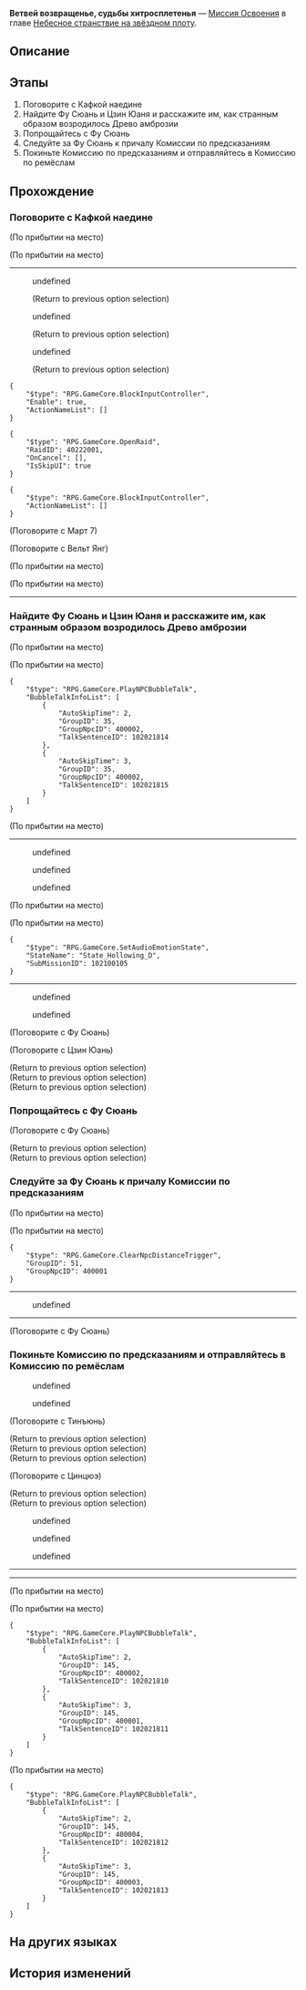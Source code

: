 {{Дополнить|Диалоги.}}
{{Миссия Инфобокс
|id              = 1021001
|Название        = 
|Изображение     = Миссия Освоения Ветвей возвращенье, судьбы хитросплетенья.png
|Тип             = Миссия Освоения
|События         = 
|Глава           = Небесное странствие на звёздном плоту
|Условия         = Завершена [[Миссия Освоения]] ''[[Вездесущее изыскание мира]]''
|Персонажи       = Вельт; Кафка; Март 7; Патрулирующий рыцарь; Первопроходец; Тинъюнь; Фу Сюань; Цзин Юань; Цинцюэ
|СтартЛокация    = [[Лофу Сяньчжоу]] — [[Комиссия по предсказаниям]]
|Локации         = Комиссия по предсказаниям
|Предыдущая      = Вездесущее изыскание мира
|Следующая       = Ветвистые рога и спутанные корни
|Награды         = Опыт Освоения*600; Звёздный нефрит*80; Очищенный эфир*3; "Upon the Firmament"*1 { text = Upon the Firmament }; Кредиты*25 000
}}
'''Ветвей возвращенье, судьбы хитросплетенья''' — [[Миссия Освоения]] в главе [[Небесное странствие на звёздном плоту]].

==Описание==
{{Описание|Возрождение Древа амброзии делает местоположение Стелларона на Лофу совершенно ясным, но виновник этой катастрофы остаётся неизвестен.<br />Фу Сюань поручено возглавить Облачных Рыцарей и присматривать за гротами Комиссии по алхимии неподалёку от Древа амброзии. К вам же относятся по тому принципу, что хороший инструмент следует использовать до тех пор, пока он не сломается, а ваша награда за тяжёлую работу - ещё больше работы! Цзин Юань просит вас выяснить, что происходит в Комиссии по ремёслам, и кратчайшим путём отправиться в Комиссию по алхимии.}}

==Этапы==
# Поговорите с Кафкой наедине
# Найдите Фу Сюань и Цзин Юаня и расскажите им, как странным образом возродилось Древо амброзии
# Попрощайтесь с Фу Сюань
# Следуйте за Фу Сюань к причалу Комиссии по предсказаниям
# Покиньте Комиссию по предсказаниям и отправляйтесь в Комиссию по ремёслам

==Прохождение==
{{Дополнить}}


===Поговорите с Кафкой наедине===
{{Описание миссии|локация=Комиссия по предсказаниям|Матрица предвидения работает на полную мощность, чтобы смоделировать прошлое Кафки и раскрыть её цель, но Фу Сюань получает невероятный ответ: Охотники за Стелларонами не имеют никакого отношения к катастрофе Стелларона, которая в настоящее время разворачивается на борту Сяньчжоу. На самом деле Охотники за Стелларонами пришли, чтобы спасти Сяньчжоу.<br />Потрясённая, Верховная провидица передаёт вам Кафку, как и обещала. Возможно, Кафка сможет ответить на некоторые из ваших животрепещущих вопросов.}}
{{Диалог Начало}}
;(По прибытии на место)

;(По прибытии на место)
----
<!--Unknown TalkSentence: 202212102-->
<!--Unknown TalkSentence: 202212103-->
<!--Unknown TalkSentence: 202212104-->
:{{Диалог|Стрелка}} undefined
:<!--Unknown TalkSentence: 202212106-->
:<!--Unknown TalkSentence: 202212107-->
:<!--Unknown TalkSentence: 202212108-->
:<!--Unknown TalkSentence: 202212109-->
:<!--Unknown TalkSentence: 202212110-->
:<!--Unknown TalkSentence: 202212111-->
:;(Return to previous option selection)
:{{Диалог|Стрелка}} undefined
:<!--Unknown TalkSentence: 202212108-->
:<!--Unknown TalkSentence: 202212109-->
:<!--Unknown TalkSentence: 202212110-->
:<!--Unknown TalkSentence: 202212111-->
:;(Return to previous option selection)
:{{Диалог|Стрелка}} undefined
:<!--Unknown TalkSentence: 202212110-->
:<!--Unknown TalkSentence: 202212111-->
:;(Return to previous option selection)
:{{Чёрный экран|undefined}}
<pre>{
	"$type": "RPG.GameCore.BlockInputController",
	"Enable": true,
	"ActionNameList": []
}</pre>
<pre>{
	"$type": "RPG.GameCore.OpenRaid",
	"RaidID": 40222001,
	"OnCancel": [],
	"IsSkipUI": true
}</pre>
<pre>{
	"$type": "RPG.GameCore.BlockInputController",
	"ActionNameList": []
}</pre>

;(Поговорите с Март 7)
<!--Unknown TalkSentence: 202212010-->

;(Поговорите с Вельт Янг)
<!--Unknown TalkSentence: 202211909-->
;(По прибытии на место)

;(По прибытии на место)
<!--Unknown TalkSentence: 202210405-->
----
{{Диалог Конец}}

===Найдите Фу Сюань и Цзин Юаня и расскажите им, как странным образом возродилось Древо амброзии===
{{Описание миссии|локация=Комиссия по предсказаниям|Из вашего разговора с Кафкой вы узнаёте, что Охотники за Стелларонами стремятся убить Эонов. Могут ли смертные, бессильные, как пыль, причинить вред богам, которые кажутся такими же величественными, как небесные тела?<br />Кафка не отвечает и просто смотрит вдаль, как будто она уже предсказала нынешнее бедствие. Иссохшее тысячелетия назад, Древо амброзии чудесным образом возродилось в глубинах далёкого грота и угрожает пронзить небо. Затем Охотница за Стелларонами уходит, оставляя вас наедине с вашим замешательством.}}
{{Диалог Начало}}
;(По прибытии на место)

;(По прибытии на место)
<pre>{
	"$type": "RPG.GameCore.PlayNPCBubbleTalk",
	"BubbleTalkInfoList": [
		{
			"AutoSkipTime": 2,
			"GroupID": 35,
			"GroupNpcID": 400002,
			"TalkSentenceID": 102021814
		},
		{
			"AutoSkipTime": 3,
			"GroupID": 35,
			"GroupNpcID": 400002,
			"TalkSentenceID": 102021815
		}
	]
}</pre>

;(По прибытии на место)
----
<!--Unknown TalkSentence: 202220401-->
<!--Unknown TalkSentence: 202220402-->
:{{Диалог|Стрелка}} undefined
:{{Диалог|Стрелка}} undefined
:{{Диалог|Стрелка}} undefined
;(По прибытии на место)

;(По прибытии на место)
<pre>{
	"$type": "RPG.GameCore.SetAudioEmotionState",
	"StateName": "State_Hollowing_D",
	"SubMissionID": 102100105
}</pre>
:{{tx}}
----
:{{Диалог|Стрелка}} undefined
:{{Диалог|Стрелка}} undefined
<!--Unknown TalkSentence: 202220528-->
<!--Unknown TalkSentence: 202220531-->
<!--Unknown TalkSentence: 202220532-->
<!--Unknown TalkSentence: 202220533-->
<!--Unknown TalkSentence: 202220534-->
<!--Unknown TalkSentence: 202220535-->
<!--Unknown TalkSentence: 202220536-->
<!--Unknown TalkSentence: 202220537-->
<!--Unknown TalkSentence: 202220538-->
<!--Unknown TalkSentence: 202220539-->
<!--Unknown TalkSentence: 202220540-->
<!--Unknown TalkSentence: 202220541-->
<!--Unknown TalkSentence: 202220542-->

;(Поговорите с Фу Сюань)

;(Поговорите с Цзин Юань)
<!--Unknown TalkSentence: 202220601-->
;(Return to previous option selection)
;(Return to previous option selection)
;(Return to previous option selection)
{{Диалог Конец}}

===Попрощайтесь с Фу Сюань===
{{Описание миссии|локация=Комиссия по предсказаниям|Возрождение Древа амброзии делает местоположение Стелларона на Лофу совершенно ясным, но виновник этой катастрофы остаётся неизвестен.<br />Фу Сюань поручено возглавить Облачных Рыцарей и присматривать за гротами Комиссии по алхимии неподалёку от Древа амброзии. К вам же относятся по тому принципу, что хороший инструмент следует использовать до тех пор, пока он не сломается, а ваша награда за тяжёлую работу - ещё больше работы! Цзин Юань просит вас выяснить, что происходит в Комиссии по ремёслам, и кратчайшим путём отправиться в Комиссию по алхимии.}}
{{Диалог Начало}}

;(Поговорите с Фу Сюань)
<!--Unknown TalkSentence: 202220701-->
<!--Unknown TalkSentence: 202220702-->
;(Return to previous option selection)
;(Return to previous option selection)
{{Диалог Конец}}

===Следуйте за Фу Сюань к причалу Комиссии по предсказаниям===
{{Диалог Начало}}
;(По прибытии на место)

;(По прибытии на место)
<pre>{
	"$type": "RPG.GameCore.ClearNpcDistanceTrigger",
	"GroupID": 51,
	"GroupNpcID": 400001
}</pre>
----
<!--Unknown TalkSentence: 202221001-->
<!--Unknown TalkSentence: 202221002-->
<!--Unknown TalkSentence: 202221003-->
<!--Unknown TalkSentence: 202221004-->
<!--Unknown TalkSentence: 202221005-->
:{{Диалог|Стрелка}} undefined
<!--Unknown TalkSentence: 202221007-->
----

;(Поговорите с Фу Сюань)
<!--Unknown TalkSentence: 202221009-->
<!--Unknown TalkSentence: 202221010-->
{{Диалог Конец}}

===Покиньте Комиссию по предсказаниям и отправляйтесь в Комиссию по ремёслам===
{{Диалог Начало}}
<!--Unknown TalkSentence: 202222001-->
<!--Unknown TalkSentence: 202222002-->
<!--Unknown TalkSentence: 202222003-->
<!--Unknown TalkSentence: 202222004-->
<!--Unknown TalkSentence: 202222005-->
<!--Unknown TalkSentence: 202222006-->
:{{Диалог|Стрелка}} undefined
:<!--Unknown TalkSentence: 202222008-->
:<!--Unknown TalkSentence: 202222009-->
:<!--Unknown TalkSentence: 202222010-->
:<!--Unknown TalkSentence: 202222011-->
:<!--Unknown TalkSentence: 202222012-->
:<!--Unknown TalkSentence: 202222013-->
::{{tx}}
:{{Диалог|Стрелка}} undefined
:<!--Unknown TalkSentence: 202222011-->
:<!--Unknown TalkSentence: 202222012-->
:<!--Unknown TalkSentence: 202222013-->
::{{tx}}
<!--Unknown TalkSentence: 202222011-->
<!--Unknown TalkSentence: 202222012-->
<!--Unknown TalkSentence: 202222013-->
:{{tx}}

;(Поговорите с Тинъюнь)
<!--Unknown TalkSentence: 202220801-->
<!--Unknown TalkSentence: 202220802-->
;(Return to previous option selection)
;(Return to previous option selection)
;(Return to previous option selection)

;(Поговорите с Цинцюэ)
<!--Unknown TalkSentence: 202220901-->
<!--Unknown TalkSentence: 202220902-->
;(Return to previous option selection)
;(Return to previous option selection)
<!--Unknown TalkSentence: 202220101-->
<!--Unknown TalkSentence: 202220102-->
:{{Диалог|Стрелка}} undefined
:<!--Unknown TalkSentence: 202220104-->
:<!--Unknown TalkSentence: 202220105-->
:<!--Unknown TalkSentence: 202220106-->
:<!--Unknown TalkSentence: 202220107-->
:<!--Unknown TalkSentence: 202220108-->
:<!--Unknown TalkSentence: 202220109-->
:<!--Unknown TalkSentence: 202220110-->
:<!--Unknown TalkSentence: 202220111-->
:<!--Unknown TalkSentence: 202220112-->
:<!--Unknown TalkSentence: 202220113-->
:<!--Unknown TalkSentence: 202220114-->
:<!--Unknown TalkSentence: 202220115-->
:<!--Unknown TalkSentence: 202220116-->
:{{Диалог|Стрелка}} undefined
:<!--Unknown TalkSentence: 202220107-->
:<!--Unknown TalkSentence: 202220108-->
:<!--Unknown TalkSentence: 202220109-->
:<!--Unknown TalkSentence: 202220110-->
:<!--Unknown TalkSentence: 202220111-->
:<!--Unknown TalkSentence: 202220112-->
:<!--Unknown TalkSentence: 202220113-->
:<!--Unknown TalkSentence: 202220114-->
:<!--Unknown TalkSentence: 202220115-->
:<!--Unknown TalkSentence: 202220116-->
:{{Диалог|Стрелка}} undefined
:<!--Unknown TalkSentence: 202220110-->
:<!--Unknown TalkSentence: 202220111-->
:<!--Unknown TalkSentence: 202220112-->
:<!--Unknown TalkSentence: 202220113-->
:<!--Unknown TalkSentence: 202220114-->
:<!--Unknown TalkSentence: 202220115-->
:<!--Unknown TalkSentence: 202220116-->
<!--Unknown TalkSentence: 202220110-->
<!--Unknown TalkSentence: 202220111-->
<!--Unknown TalkSentence: 202220112-->
<!--Unknown TalkSentence: 202220113-->
<!--Unknown TalkSentence: 202220114-->
<!--Unknown TalkSentence: 202220115-->
<!--Unknown TalkSentence: 202220116-->
----
<!--Unknown TalkSentence: 202220302-->
<!--Unknown TalkSentence: 202220303-->
<!--Unknown TalkSentence: 202220304-->
----
;(По прибытии на место)

;(По прибытии на место)
<pre>{
	"$type": "RPG.GameCore.PlayNPCBubbleTalk",
	"BubbleTalkInfoList": [
		{
			"AutoSkipTime": 2,
			"GroupID": 145,
			"GroupNpcID": 400002,
			"TalkSentenceID": 102021810
		},
		{
			"AutoSkipTime": 3,
			"GroupID": 145,
			"GroupNpcID": 400001,
			"TalkSentenceID": 102021811
		}
	]
}</pre>

;(По прибытии на место)
<pre>{
	"$type": "RPG.GameCore.PlayNPCBubbleTalk",
	"BubbleTalkInfoList": [
		{
			"AutoSkipTime": 2,
			"GroupID": 145,
			"GroupNpcID": 400004,
			"TalkSentenceID": 102021812
		},
		{
			"AutoSkipTime": 3,
			"GroupID": 145,
			"GroupNpcID": 400003,
			"TalkSentenceID": 102021813
		}
	]
}</pre>
{{Диалог Конец}}

==На других языках==
{{На других языках
|en   = Wood Sprouts Anew, Fate Tilts Askew
|zhs  = 神木重萌，掣转天衡
|zht  = 神木重萌，掣轉天衡
|ja   = 神木再萌、掣肘されし天衡
|ko   = 움트는 신목, 기울어진 운명
|es   = Los brotes de la madera tuercen el destino
|fr   = Repousse du bois, destin aux abois
|ru   = Ветвей возвращенье, судьбы хитросплетенья
|th   = พฤกษาเบ่งบาน ผันเปลี่ยนสมดุล
|vi   = Thần Mộc Trùng Sinh, Nghịch Chuyển Cân Bằng
|de   = Göttliche Wiederauferstehung verzerrt das Gleichgewicht
|id   = Akar Lahir Kembali, Dunia Panik Lagi
|pt   = A Madeira Brota De Novo, O Destino se Inclina Sinuoso
}}

==История изменений==
{{История изменений|2.7}}
